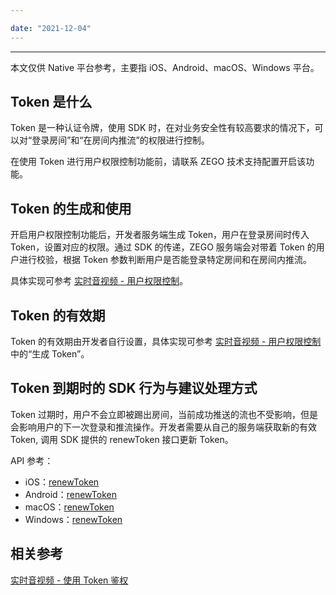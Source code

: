 ```yaml
---

date: "2021-12-04"
---
```


<Title>什么是 Token？如何生成 Token？如何使用 Token？</Title>



- - -

<Note title="说明">



本文仅供 Native 平台参考，主要指 iOS、Android、macOS、Windows 平台。

</Note>







## Token 是什么

Token 是一种认证令牌，使用 SDK 时，在对业务安全性有较高要求的情况下，可以对“登录房间”和“在房间内推流”的权限进行控制。

<Warning title="注意">



在使用 Token 进行用户权限控制功能前，请联系 ZEGO 技术支持配置开启该功能。

</Warning>






## Token 的生成和使用

开启用户权限控制功能后，开发者服务端生成 Token，用户在登录房间时传入 Token，设置对应的权限。通过 SDK 的传递，ZEGO 服务端会对带着 Token 的用户进行校验，根据 Token 参数判断用户是否能登录特定房间和在房间内推流。

具体实现可参考 [实时音视频 - 用户权限控制](/real-time-video-ios-oc/communication/using-token-authentication)。


## Token 的有效期

Token 的有效期由开发者自行设置，具体实现可参考 [实时音视频 - 用户权限控制](/real-time-video-ios-oc/communication/using-token-authentication) 中的“生成 Token”。 


## Token 到期时的 SDK 行为与建议处理方式

Token 过期时，用户不会立即被踢出房间，当前成功推送的流也不受影响，但是会影响用户的下一次登录和推流操作。开发者需要从自己的服务端获取新的有效 Token, 调用 SDK 提供的 renewToken 接口更新 Token。


API 参考：

- iOS：[renewToken](https://doc-zh.zego.im/article/api?doc=Express_Video_SDK_API~ObjectiveC_ios~class~zego-express-engine&jumpType=route#renew-token-room-id)
- Android：[renewToken](https://doc-zh.zego.im/article/api?doc=Express_Video_SDK_API~Java_android~class~im-zego-zegoexpress-zego-express-engine#renew-token)
- macOS：[renewToken](https://doc-zh.zego.im/article/api?doc=Express_Video_SDK_API~ObjectiveC_macos~class~zego-express-engine&jumpType=route#renew-token-room-id)
- Windows：[renewToken](https://doc-zh.zego.im/article/api?doc=Express_Video_SDK_API~CPP_windows~class~zego-express-i-zego-express-engine&jumpType=route#renew-token)


## 相关参考

[实时音视频 - 使用 Token 鉴权](/real-time-video-ios-oc/communication/using-token-authentication)
